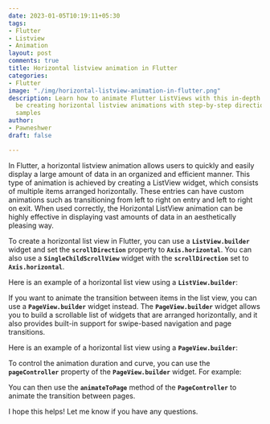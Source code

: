 ```yaml
---
date: 2023-01-05T10:19:11+05:30
tags:
- Flutter
- Listview
- Animation
layout: post
comments: true
title: Horizontal listview animation in Flutter
categories:
- Flutter
image: "./img/horizontal-listview-animation-in-flutter.png"
description: Learn how to animate Flutter ListViews with this in-depth guide We will
  be creating horizontal listview animations with step-by-step directions and code
  samples
author:
- Pawneshwer
draft: false

---
```


In Flutter, a horizontal listview animation allows users to quickly and easily display a large amount of data in an organized and efficient manner. This type of animation is achieved by creating a ListView widget, which consists of multiple items arranged horizontally. These entries can have custom animations such as transitioning from left to right on entry and left to right on exit. When used correctly, the Horizontal ListView animation can be highly effective in displaying vast amounts of data in an aesthetically pleasing way.

To create a horizontal list view in Flutter, you can use a **`ListView.builder`** widget and set the **`scrollDirection`** property to **`Axis.horizontal`**. You can also use a **`SingleChildScrollView`** widget with the **`scrollDirection`** set to **`Axis.horizontal`**.

Here is an example of a horizontal list view using a **`ListView.builder`**:

<Gist id='6a81cb35f7e634aa559676727045ec32' file='ListView.builder.dart' />

If you want to animate the transition between items in the list view, you can use a **`PageView.builder`** widget instead. The **`PageView.builder`** widget allows you to build a scrollable list of widgets that are arranged horizontally, and it also provides built-in support for swipe-based navigation and page transitions.

Here is an example of a horizontal list view using a **`PageView.builder`**:

<Gist id='6a81cb35f7e634aa559676727045ec32' file='PageView.builder.dart' />

To control the animation duration and curve, you can use the **`pageController`** property of the **`PageView.builder`** widget. For example:

<Gist id='6a81cb35f7e634aa559676727045ec32' file='pageController.dart' />

You can then use the **`animateToPage`** method of the **`PageController`** to animate the transition between pages.

<Gist id='6a81cb35f7e634aa559676727045ec32' file='animateToPage.dart' />

I hope this helps! Let me know if you have any questions.